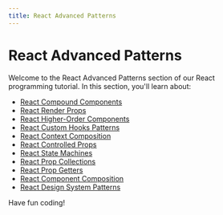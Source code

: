 ```yaml
---
title: React Advanced Patterns
---
```


# React Advanced Patterns

Welcome to the React Advanced Patterns section of our React programming tutorial. In this section, you'll learn about:

- [React Compound Components](./0-react-compound-components.mdx)
- [React Render Props](./1-react-render-props.mdx)
- [React Higher-Order Components](./2-react-higher-order-components.mdx)
- [React Custom Hooks Patterns](./3-react-custom-hooks-patterns.mdx)
- [React Context Composition](./4-react-context-composition.mdx)
- [React Controlled Props](./5-react-controlled-props.mdx)
- [React State Machines](./6-react-state-machines.mdx)
- [React Prop Collections](./7-react-prop-collections.mdx)
- [React Prop Getters](./8-react-prop-getters.mdx)
- [React Component Composition](./9-react-component-composition.mdx)
- [React Design System Patterns](./10-react-design-system-patterns.mdx)

Have fun coding!